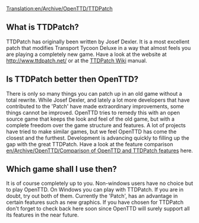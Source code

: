 [[Translation:en/Archive/OpenTTD/TTDPatch]]
==What is TTDPatch?==
TTDPatch has originally been written by Josef Dexler. It is a most excellent patch that modifies Transport Tycoon Deluxe in a way that almost feels you are playing a completely new game. Have a look at the website at http://www.ttdpatch.net/ or at the [http://wiki.ttdpatch.net/tiki-index.php TTDPatch Wiki] manual.

==Is TTDPatch better then OpenTTD?==
There is only so many things you can patch up in an old game without a total rewrite. While Josef Dexler, and lately a lot more developers that have contributed to the 'Patch' have made extraordinary improvements, some things cannot be improved. 
OpenTTD tries to remedy this with an open source game that keeps the look and feel of the old game, but with a complete freedom over the game structure and features. A lot of projects have tried to make similar games, but we feel OpenTTD has come the closest and the furthest. Development is advancing quickly to filling up the gap with the great TTDPatch. Have a look at the feature comparison [[en/Archive/OpenTTD/Comparison of OpenTTD and TTDPatch features]] here.

==Which game shall I use then?==
It is of course completely up to you. Non-windows users have no choice but to play OpenTTD. On Windows you can play with TTDPatch. If you are in doubt, try out both of them. Currently the 'Patch', has an advantage in certain features such as new graphics. If you have chosen for TTDPatch don't forget to check back here soon since OpenTTD will surely support all its features in the near future.